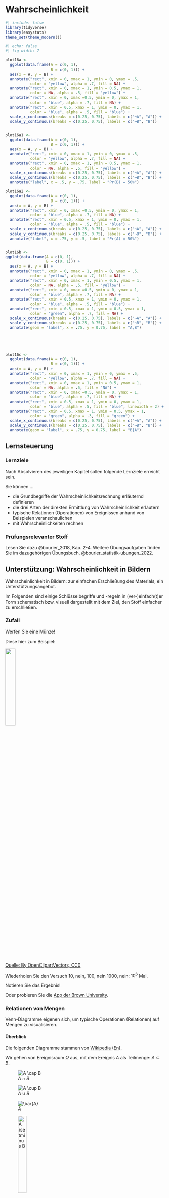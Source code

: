 
# Wahrscheinlichkeit

```r
#| include: false
library(tidyverse)
library(easystats)
theme_set(theme_modern())
```



```r
#| echo: false
#| fig-width: 7

plot16a <-
  ggplot(data.frame(A = c(0, 1),
                    B = c(0, 1))) +
  aes(x = A, y = B) +
  annotate("rect", xmin = 0, xmax = 1, ymin = 0, ymax = .5,
           color = "yellow", alpha = .7, fill = NA) +
  annotate("rect", xmin = 0, xmax = 1, ymin = 0.5, ymax = 1,
           color = NA, alpha = .5, fill = "yellow") +
  annotate("rect", xmin = 0, xmax =0.5, ymin = 0, ymax = 1,
           color = "blue", alpha = .7, fill = NA) +
  annotate("rect", xmin = 0.5, xmax = 1, ymin = 0, ymax = 1,
           color = "blue", alpha = .5, fill = "blue") +
  scale_x_continuous(breaks = c(0.25, 0.75), labels = c("¬A", "A")) +
  scale_y_continuous(breaks = c(0.25, 0.75), labels = c("¬B", "B"))


plot16a1 <-
  ggplot(data.frame(A = c(0, 1),
                    B = c(0, 1))) +
  aes(x = A, y = B) +
  annotate("rect", xmin = 0, xmax = 1, ymin = 0, ymax = .5,
           color = "yellow", alpha = .7, fill = NA) +
  annotate("rect", xmin = 0, xmax = 1, ymin = 0.5, ymax = 1,
           color = NA, alpha = .5, fill = "yellow") +
  scale_x_continuous(breaks = c(0.25, 0.75), labels = c("¬A", "A")) +
  scale_y_continuous(breaks = c(0.25, 0.75), labels = c("¬B", "B")) +
  annotate("label", x = .5, y = .75, label = "Pr(B) = 50%")

plot16a2 <-
  ggplot(data.frame(A = c(0, 1),
                    B = c(0, 1))) +
  aes(x = A, y = B) +
  annotate("rect", xmin = 0, xmax =0.5, ymin = 0, ymax = 1,
           color = "blue", alpha = .7, fill = NA) +
  annotate("rect", xmin = 0.5, xmax = 1, ymin = 0, ymax = 1,
           color = "blue", alpha = .5, fill = "blue") +
  scale_x_continuous(breaks = c(0.25, 0.75), labels = c("¬A", "A")) +
  scale_y_continuous(breaks = c(0.25, 0.75), labels = c("¬B", "B")) +
  annotate("label", x = .75, y = .5, label = "Pr(A) = 50%")


plot16b <-
ggplot(data.frame(A = c(0, 1),
                  B = c(0, 1))) +
  aes(x = A, y = B) +
  annotate("rect", xmin = 0, xmax = 1, ymin = 0, ymax = .5,
           color = "yellow", alpha = .7, fill = NA) +
  annotate("rect", xmin = 0, xmax = 1, ymin = 0.5, ymax = 1,
           color = NA, alpha = .5, fill = "yellow") +
  annotate("rect", xmin = 0, xmax =0.5, ymin = 0, ymax = 1,
           color = "blue", alpha = .7, fill = NA) +
  annotate("rect", xmin = 0.5, xmax = 1, ymin = 0, ymax = 1,
           color = "blue", alpha = .5, fill = "blue") +
  annotate("rect", xmin = 0.5, xmax = 1, ymin = 0.5, ymax = 1,
           color = "green", alpha = .7, fill = NA) +
  scale_x_continuous(breaks = c(0.25, 0.75), labels = c("¬A", "A")) +
  scale_y_continuous(breaks = c(0.25, 0.75), labels = c("¬B", "B")) +
  annotate(geom = "label", x = .75, y = 0.75, label = "A,B")





plot16c <-
  ggplot(data.frame(A = c(0, 1),
                    B = c(0, 1))) +
  aes(x = A, y = B) +
  annotate("rect", xmin = 0, xmax = 1, ymin = 0, ymax = .5,
           color = "yellow", alpha = .7, fill = NA) +
  annotate("rect", xmin = 0, xmax = 1, ymin = 0.5, ymax = 1,
           color = NA, alpha = .5, fill = "NA") +
  annotate("rect", xmin = 0, xmax =0.5, ymin = 0, ymax = 1,
           color = "blue", alpha = .7, fill = NA) +
  annotate("rect", xmin = 0.5, xmax = 1, ymin = 0, ymax = 1,
           color = "blue", alpha = .5, fill = "blue", linewidth = 2) +
  annotate("rect", xmin = 0.5, xmax = 1, ymin = 0.5, ymax = 1,
           color = "green", alpha = .3, fill = "green") +
  scale_x_continuous(breaks = c(0.25, 0.75), labels = c("¬A", "A")) +
  scale_y_continuous(breaks = c(0.25, 0.75), labels = c("¬B", "B")) +
  annotate(geom = "label", x = .75, y = 0.75, label = "B|A")


```

## Lernsteuerung


### Lernziele

Nach Absolvieren des jeweiligen Kapitel sollen folgende Lernziele erreicht sein.

Sie können ...


- die Grundbegriffe der Wahrscheinlichkeitsrechnung erläuternd definieren
- die drei Arten der direkten Ermittlung von Wahrscheinlichkeit erläutern
- typische Relationen (Operationen) von Ereignissen anhand von Beispielen veranschaulichen
- mit Wahrscheinlichkeiten rechnen



### Prüfungsrelevanter Stoff

Lesen Sie dazu @bourier_2018, Kap. 2-4. Weitere Übungsaufgaben finden Sie im dazugehörigen Übungsbuch, @bourier_statistik-ubungen_2022.



## Unterstützung: Wahrscheinlichkeit in Bildern

Wahrscheinlichkeit in Bildern: zur einfachen Erschließung des Materials,
ein Unterstützungsangebot.


Im Folgenden sind einige Schlüsselbegriffe und -regeln in (ver-)einfach(t)er Form schematisch bzw. visuell dargestellt mit dem Ziel, den Stoff einfacher zu erschließen.


### Zufall

Werfen Sie eine Münze!

Diese hier zum Beispiel:

![](https://upload.wikimedia.org/wikipedia/commons/thumb/a/a1/Coin-155597.svg/1024px-Coin-155597.svg.png){width=25%}

[Quelle: By OpenClipartVectors, CC0]( https://pixabay.com/pt/moeda-euro-europa-fran%C3%A7a-dinheiro-155597)

Wiederholen Sie den Versuch 10, nein, 100, nein 1000, nein: $10^6$ Mal.

Notieren Sie das Ergebnis!

Oder probieren Sie die [App der Brown University](https://seeing-theory.brown.edu/basic-probability/index.html#section1).



### Relationen von Mengen

Venn-Diagramme eigenen sich, um typische Operationen (Relationen) auf Mengen zu visualisieren.



#### Überblick

Die folgenden Diagramme stammen von [Wikipedia (En)](https://en.wikipedia.org/wiki/Venn_diagram).

Wir gehen von Ereignisraum $\Omega$ aus, mit dem Ereignis $A$ als Teilmenge: $A \subset B$.


::: {#fig-sets layout-ncol=2}




![$A \cap B$](https://upload.wikimedia.org/wikipedia/commons/thumb/9/99/Venn0001.svg/2560px-Venn0001.svg.png)




![$A \cup B$](https://upload.wikimedia.org/wikipedia/commons/thumb/3/30/Venn0111.svg/2560px-Venn0111.svg.png)




![$\bar{A}$](https://upload.wikimedia.org/wikipedia/commons/thumb/e/eb/Venn1010.svg/2560px-Venn1010.svg.png)






![$A \setminus B$](https://upload.wikimedia.org/wikipedia/commons/thumb/e/e6/Venn0100.svg/2560px-Venn0100.svg.png){width=25%}

Typische Mengenoperationen
:::



#### Disjunkte Ereignisse


(Engl. disjoint events)

$A= \{1,2,3\}; B= \{4,5,6\}$

$A$ und $B$ sind disjunkt: ihre Schnittmenge ist leer: $A \cap B = \emptyset$.





![](https://upload.wikimedia.org/wikipedia/commons/thumb/d/df/Disjunkte_Mengen.svg/2880px-Disjunkte_Mengen.svg.png){width=25%}





#### Eselsbrücke zur Vereinigungs- und Schnittmenge

![](http://www.rither.de/images/mathematik/stochastik/mengentheorie-und-venn-diagramme/ven_cup_cap.jpg){width=55%}

[Quelle: rither.de](http://www.rither.de/a/mathematik/stochastik/mengentheorie-und-venn-diagramme/)


#### Animationen


[Animation zu Mengenoperationen](https://seeing-theory.brown.edu/compound-probability/index.html)



[Animation zur Vereinigung von Mengen](https://www.geogebra.org/m/GEZV4xXc#material/cmXR8fHN)

[Quelle](Geogebra, J. Merschhemke)


### Additionssatz 

Der Additionssatz wird verwendet, wenn wir an der Wahrscheinlichkeit interessiert sind, dass *mindestens eines der Ereignisse* eintritt.

#### Diskunkte Ereignisse

$\Omega = {1,2,3,4,5,6}$



$\boxed{1\; 2\; 3\; 4\; 5\; 6}$

Gesucht sei die Wahrscheinlichkeit des Ereignis $A=\{1,2\}$.


$\boxed{\boxed{1\; 2}\; \color{grey}{ 3\; 4\; 5\; 6}}$

$P(1 \cup 2) = \frac{1}{6} + \frac{1}{6} = \frac{2}{6}$


#### Allgemein (disjunkt oder nicht disjunkt)


Bei der Addition der Wahrscheinlichkeiten für $A$ und $B$ wird der Schnitt $A\cap B$ doppelt erfasst. Er muss daher noch abgezogen werden:



$$P(A \cup B) = P(A) + P(B) - P(A\cap B)$$
$A \cup B$

![](https://upload.wikimedia.org/wikipedia/commons/thumb/3/30/Venn0111.svg/2560px-Venn0111.svg.png){width=25%}

$A \cap B$


![](https://upload.wikimedia.org/wikipedia/commons/thumb/9/99/Venn0001.svg/2560px-Venn0001.svg.png){width=25%}




### Bedingte Wahrscheinlichkeit


#### Animation


Schauen Sie sich mal diese [Wahnsinnsanimation von Victor Powell an](https://setosa.io/conditional/). Hammer!


#### Schema

```r
#| echo: false
plots(plot16a1, plot16a2, plot16c)
```



Bedingte Wahrscheinlichkeit ist vergleichbar zu Filtern einer Tabelle:

```r
#| echo: true
d <- 
  tibble::tribble(
      ~id, ~A, ~B,
      "1", 1L, 0L,
      "2", 0L, 1L,
      "3", 1L, 1L,
      "4", 1L, 1L,
      "5", 0L, 0L,
  "SUMME", 4L, 4L
  )

```


$P(A) = 4/5$

$P(B) = 4/5$

$P(A \cap B) = 2/5$

$P(A|B) = 2/3$






### (Un-)Abhängigkeit

Stochastische Unabhängigkeit ist ein Spezialfall von Abhängigkeit: Es gibt sehr viele Ausprägungen für Abhängigkeit, aber nur eine für Unabhängigkeit.
Können wir Unabhängigkeit nachweisen, haben wir also eine starke Aussage getätigt.






```r
#| echo: false
library(titanic)

data("titanic_train")


plottitanic1 <-
titanic_train %>%
  select(Pclass, Survived) %>%
  mutate(Survived = factor(Survived)) %>%
  ggplot(aes(x = Pclass)) +
  geom_bar(aes(fill = Survived), position = "fill") +
  theme(legend.position = "bottom")


plottitanic2 <-
titanic_train %>%
  select(Survived, Embarked) %>%
  filter(Embarked %in% c("C", "Q", "S")) %>%
  mutate(Survived = factor(Survived)) %>%
  ggplot(aes(x = Embarked)) +
  geom_bar(aes(fill = Survived), position = "fill") +
  theme(legend.position = "bottom")



library(gmp)

plottitanic3 <-
  titanic_train %>%
  select(Survived, Age) %>%
  mutate(Age_prime = isprime(Age),
         Age_prime = factor(Age_prime)) %>%
  mutate(Survived = factor(Survived)) %>%
  ggplot(aes(x = Age_prime)) +
  geom_bar(aes(fill = Survived), position = "fill") +
  theme(legend.position = "bottom") +
  scale_x_discrete(breaks = c(0, 2),
                     labels = c("Nicht Prim", "Prim"))

# plottitanic3

```



Abhängig:

$P(A|B) \ne Pr(A) \ne Pr(A|\neg B)$
```r
#| echo: false
plottitanic1
```


Überleben auf der Titanic ist offenbar abhängig von der Passagierklasse.



Unabhängig:

$P(A|B) = Pr(A) = Pr(A|\neg B)$

```r
#| echo: false
plottitanic3 
```

Überleben auf der Titanic ist *un*abhängig vom Ereignis *Alter ist eine Primzahl*.







Sind die Ereignisse *Tod durch Covid*  bzw. *Impfquote* ($A$) und *Land*^[hier mit den zwei Ausprägungen *DEU* und *USA*] ($B$) voneinander abhängig?

```r
#| message: false
#| echo: false
#| cache: true

# source: https://ourworldindata.org/covid-vaccinations
# access date: 2021-09-24
# licence: https://ourworldindata.org/covid-vaccinations#licence



dfile <- "data/owid-covid-data.csv"

library(lubridate)

d <- read_csv(dfile)

d2<-
  d %>%
  filter(iso_code %in% c("DEU", "USA")) %>%
  mutate(date = as_date(date)) %>%
  rename(Land = iso_code) %>%
  select(date,
         Land,
         #total_deaths,
         #new_deaths,
         people_fully_vaccinated_per_hundred,
         total_deaths_per_million,
         #new_vaccinations,
         total_vaccinations) %>%
  filter(date == "2021-09-23") %>%
  group_by(Land)


# d2 %>%
#   ungroup() %>%
#   count(people_fully_vaccinated_per_hundred)

plot_covid1 <-
  d2 %>%
  ggplot(aes(x = Land,
             y = people_fully_vaccinated_per_hundred)) +
  geom_col() +
  labs(title = "Anteil komplett geimpfter Personen",
       subtitle = "2021-09-23")




plot_covid2 <-
  d2 %>%
  ggplot(aes(x = Land,
             y = total_deaths_per_million)) +
  geom_col()+
  labs(title = "Corona-Tote pro Million",
       subtitle = "2021-09-23")
```

Ja, da in beiden Diagrammen gilt: $P(A|B) \ne Pr(A) \ne Pr(A|\neg B)$.


```r
#| echo: false
plot_covid1
```


```r
#| echo: false
plot_covid2
```



Daten von [Our World in Data](https://ourworldindata.org/covid-deaths).











### Multiplikationssatz

Der Multiplikationssatz wird verwendet, wenn wir an der Wahrscheinlichkeit interessiert sind, dass *alle Ereignisse* eintreten.


#### Unabhängige Ereignisse


Wir werfen eine faire Münze *zwei* Mal:


![](img/muenz1.png)


```r
#| echo: false
tibble::tribble(
  ~Ereignis,               ~Pr,
       "0K", "1/2 * 1/2 = 1/4",
       "1K", "1/4 + 1/4 = 1/2",
       "2K", "1/2 * 1/2 = 1/4"
  )
```

Wir werfen eine faire Münze *drei* Mal:

![](img/muenz2.png)



```r
#| echo: false
tibble::tribble(
  ~Ereignis,                     ~Pr,
       "0K", "1/2 * 1/2 * 1/2 = 1/8",
       "1K", "1/8 + 1/8 + 1/8 = 3/8",
       "2K",          "3 * 1/8 = 3/8",
       "3K", "1/2 * 1/2 * 1/2 = 1/8"
  ) 
```




$Pr(AB) = Pr(A) \cdot Pr(B) = 50\% \cdot 50\% = 25\%$

```r
#| echo: false
plots(plot16a1, plot16a2, plot16c)
```


Es gilt also: $P(A\cap B) = P(A) \cdot P(B) = P(B) \cdot P(A)$.


#### Kalt und Regen

Von @mcelreath_statistical_2020 stammt diese Verdeutlichung der gmeinsamen Wahrscheinlichkeit:

Was ist die Wahrscheinlichkeit für *kalt ❄ und Regen ⛈️*?

Die Wahrscheinlichkeit für kalt und Regen ist die Wahrscheinlichkeit von *Regen* ⛈, wenn's *kalt* ❄ ist mal die Wahrscheinlichkeit von *Kälte* ❄.

Ebenfalls gilt:

Die Wahrscheinlichkeit für kalt und Regen ist die Wahrscheinlichkeit von *Kälte* ❄, wenn's *regnet* ⛈️ mal die Wahrscheinlichkeit von *Regen* ⛈️.

Das Gesagte als Emoji-Gleichung:

$P(❄️ und ⛈️) = P(⛈️ |❄️ ) \cdot P(❄️) =  P(❄️ |⛈️ ) \cdot P(⛈️) = P(⛈️ und  ❄️)$



Allgemein:

$P(A\cap B) = P(A) \cdot P(B|A) = P(B) \cdot P(A|B)$


Man kann also die "Gleichung drehen".

#### Abhängige Ereignisse



Ein Baumdiagramm bietet sich zur Visualisierung abhängiger Ereignisse an. Für unabhängige Ereignisse übrigens auch.


In einer Urne befinden sich fünf Kugeln, von denen vier rot sind und eine blau ist.

wie groß ist die Wahrscheinlichkeit, dass bei zwei Ziehungen ohne Zurücklegen (*ZOZ*) *zwei rote Kugeln* gezogen werden [@bourier_2018], S. 47.


Hier ist unsere Urne:

$$\boxed{\color{red}{R, R, R, R}, \color{blue}B}$$

Und jetzt ziehen wir. Hier ist das Baumdiagramm:


```mermaid
flowchart LR
  A[Start] -->|4/5|B[1. Zug: R]
  A -->|1/5|C[1. Zug: B]
  B -->|3/4|D[2. Zug: R]
  B -->|1/4|E[2. Zug: B]
  D --- H[Fazit: RR:  12/20]
  E --- I[Fazit: RB: 4/20]
  C -->|4/4|F[2. Zug: R]
  C -->|0/4|G[2. Zug: B]
  F --- J[Fazit: BR: 4/20]
  G --- K[Fazit: BB: 0/20]
```



Es gilt also: $P(A\cap B) = P(A) \cdot P(B|A)$.



### Totale Wahrscheinlichkeit




Hier ist das Baumdiagramm für die Aufgabe @bourier_2018, S. 56.

```mermaid
flowchart LR
  A[Start] -->|0.6|B[A1]
  A -->|0.1|C[A2]
  A -->|0.3|D[A3]
  B -->|0.05|E[B]
  B -.->|0.95|F[Nicht-B]
  C -->|0.02|G[B]
  C -.->|0.98|H[Nicht-B]
  D -->|0.04|I[B]
  D -.->|0.96|J[Nicht-B]
```



Gesucht ist die Wahrscheinlichkeit $P(B)$.

Dazu addieren wir die Warhscheinlichkeiten der relevanten Äste.

```r
W_total <- 0.6 * 0.05 + 0.1 * 0.02 + 0.3 * 0.04
W_total
```

Die totale Wahrscheinlichkeit beträgt also $P(B) = 4.4\%$.

Einfacher noch ist es, wenn man anstelle von Wahrscheinlichkeiten absolute Häufigkeiten verwendet.


### Bayes

#### Bayes als Baum

Gesucht sei $P(A_1|B)$.

Für Bayes' Formel setzt man die Wahrscheinlichkeit des  *günstigen* Ast zur Wahrscheinlichkeit aller relevanten Äste, $P(B)$.

Der günstige Ast ist hier schwarz gedruckt, die übrigen Äste gestrichelt.

```mermaid
flowchart LR
  A[Start] -->|0.6|B[A1]
  A -.->|0.1|C[A2]
  A -.->|0.3|D[A3]
  B --->|0.05|E[B]
  B -.->|0.95|F[Nicht-B]
  C -.->|0.02|G[B]
  C -.->|0.98|H[Nicht-B]
  D -.->|0.04|I[B]
  D -.->|0.96|J[Nicht-B]
```



$$P(A|B) = \frac{P(A1 \cap B)}{P(B)} = \frac{0.6 \cdot 0.05}{0.03 + 0.002 + 0.012} = \frac{0.03}{0.044} \approx 0.68$$

$P(A|B)$ beträgt also ca. 68%.

Zur Erinnerung $P(B)$ ist die totale Wahrscheinlichkeit.


#### Bayes als bedingte Wahrscheinlichkeit


Bayes' Theorem ist auch nur eine normale bedingte Wahrscheinlichkeit:


$P(A|B) = \frac{\overbrace{ P(A\cap B)}^\text{umformen}}{P(B)}$

$P(A\cap B)$ kann man aber umformen:

$\frac{P(A\cap B)}{P(B)} = \frac{P(B|A) \cdot P(A)}{P(B)}$

Man kann sich Bayes' Theorem  auch wie folgt herleiten:



$P(A\cap B) = P(B \cap A) = P(A) \cdot P(B|A) = P(B) \cdot P(A|B)$

Dann lösen wir nach P$(A|B)$ auf:


$P(AB) = \frac{P(A) \cdot P(B|A)}{P(B)}$



#### Bayes-Video von 3b1b

Das [Video zu Bayes von 3b1b](https://youtu.be/HZGCoVF3YvM) verdeutlicht das Vorgehen mit der Bayes-Methode auf einfache und anschauliche Weise.



## Zentrale Begriffe


### Grundbegriffe

- Zufallsvorgang (Zufallsexperiment)
- Elementarereignis
- Ereignisraum
- Zufallsereignis (zufälliges Ereignis)
- Sicheres Ereignis
- Unmögliches Ereignis


### Wahrscheinlichkeitsbegriffe

- Klassische Wahrscheinlichkeit (LaPlace'sche Wahrscheinlichkeit)
- Statistische (empirische) Wahrscheinlichkeitsermittlung
- Subjektive (Bayes) Wahrscheinlichkeitsermittlung


### Wahrscheinlichkeitsrelationen

- Vereinigung von Ereignissen
- Schnitt(menge) von Ereignissen
- Komplementärereignis
- Vollständiges Ereignissystem
- Kolmogorovs Definition von Wahrscheinlichkeit


### Wahrscheinlichkeitsrechnung

- Allgemeiner Additionsssatz
- Disjunkte Ereignisse
- Additionssatz für disjunkte Ereignisse
- Bedingte Wahrscheinlichkeit
- (Stochastische) Unabhängigkeit
- Baumdiagramm für gemeinsame Wahrscheinlichkeit
- Allgemeiner Multiplikationssatz
- Multiplikationssatz für unabhängige Ereignisse
- Totale Wahrscheinlichkeit
- Satz von Bayes





